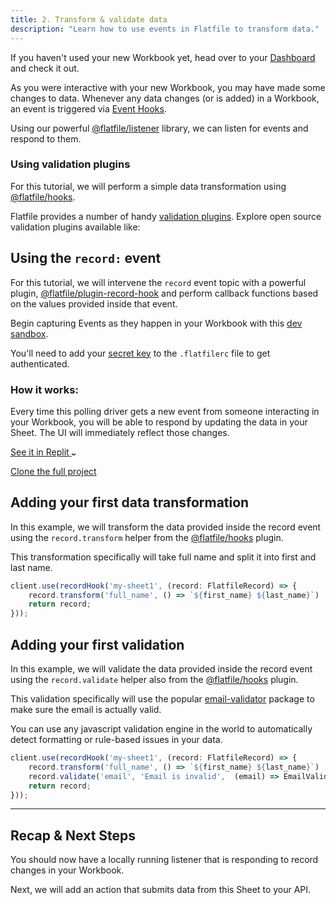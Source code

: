 ```yaml
---
title: 2. Transform & validate data
description: "Learn how to use events in Flatfile to transform data."
---
```


<Info>If you haven't used your new Workbook yet, head over to your [Dashboard](https://dashboard.flatfile.com) and check it out.</Info>

As you were interactive with your new Workbook, you may have made some changes to data. Whenever any data changes (or is added) in a Workbook, an event is triggered via <Tooltip tip="Learn more about Events">[Event Hooks](../concepts/events)</Tooltip>. 

Using our powerful [@flatfile/listener](../core-libraries/listener) library, we can listen for events and respond to them.

### Using validation plugins

For this tutorial, we will perform a simple data transformation using [@flatfile/hooks](https://www.npmjs.com/package/@flatfile/hooks).

Flatfile provides a number of handy [validation plugins](https://plugins.flatfile.com). Explore open source validation plugins available like:

<CardGroup cols={3}>
  <Card color="#CB3837" title="@flatfile/plugin-autocast" icon="npm" href="npmjs.com">
  </Card>
  <Card color="#CB3837" title="@flatfile/plugin-pretty-dates" icon="npm" href="npmjs.com">
  </Card>
  <Card color="#CB3837" title="@flatfile/plugin-addresses" icon="npm" href="npmjs.com">
  </Card>
</CardGroup>

## Using the `record:` event

For this tutorial, we will intervene the `record` event topic with a powerful plugin, [@flatfile/plugin-record-hook](https://www.npmjs.com/package/@flatfile/plugin-record-hook) and perform callback functions
based on the values provided inside that event.

Begin capturing Events as they happen in your Workbook with this [dev sandbox](https://replit.com/@AshleyMulligan/BogusFinancialAssembler#index.ts). 

<Info>You'll need to add your [secret key](../security/authentication) to the `.flatfilerc` file to get authenticated.</Info>

### How it works: 

Every time this polling driver gets a new event from someone interacting in your Workbook, you will be able to 
respond by updating the data in your Sheet. The UI will immediately reflect those changes.


<a target="_blank" class="group px-4 py-1.5 relative inline-flex items-center rounded-full shadow-sm text-sm font-medium" 
href="https://replit.com/@AshleyMulligan/BogusFinancialAssembler#index.ts">
    <span class="absolute inset-0 bg-primary-dark rounded-full group-hover:opacity-[0.9]"></span>
    <span class="z-10 mr-2 text-white">See it in Replit</span>
    <svg width="6" height="3" class="h-2 overflow-visible -rotate-90 text-white" aria-hidden="true"><path d="M0 0L3 3L6 0" fill="none" stroke="currentColor" stroke-width="1.5" stroke-linecap="round"></path></svg>
</a>

<a target="_blank" href="https://github.com" class="font-medium hover:text-primary dark:hover:text-primary-light py-1.5 mx-4">Clone the full project</a>


## Adding your first data transformation

In this example, we will transform the data provided inside the record event using the `record.transform` helper 
from the [@flatfile/hooks](https://www.npmjs.com/package/@flatfile/hooks) plugin.

This transformation specifically will take full name and split it into first and last name.

```jsx
client.use(recordHook('my-sheet1', (record: FlatfileRecord) => {
	record.transform('full_name', () => `${first_name} ${last_name}`)
	return record;
}));
```

## Adding your first validation

In this example, we will validate the data provided inside the record event using the `record.validate` helper 
also from the [@flatfile/hooks](https://www.npmjs.com/package/@flatfile/hooks) plugin.

This validation specifically will use the popular [email-validator](https://www.npmjs.com/package/email-validator) package 
to make sure the email is actually valid.

<Tip>
You can use any javascript validation engine in the world to automatically detect formatting or rule-based issues 
in your data.
</Tip>


```jsx
client.use(recordHook('my-sheet1', (record: FlatfileRecord) => {
	record.transform('full_name', () => `${first_name} ${last_name}`)
	record.validate('email', 'Email is invalid',  (email) => EmailValidator.validate(email))
	return record;
}));
```

---

## Recap & Next Steps

You should now have a locally running listener that is responding to record changes in your Workbook.

Next, we will add an action that submits data from this Sheet to your API.
